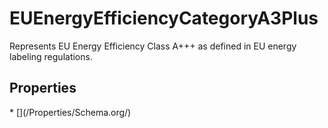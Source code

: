 
# EUEnergyEfficiencyCategoryA3Plus

Represents EU Energy Efficiency Class A+++ as defined in EU energy labeling regulations.

## Properties

<Grid>
* [](/Properties/Schema.org/)

</Grid>


